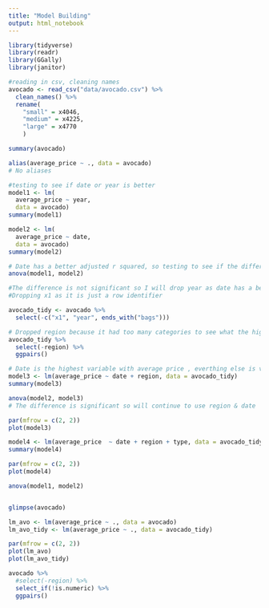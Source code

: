 ```yaml
---
title: "Model Building"
output: html_notebook
---
```




```r
library(tidyverse)
library(readr)
library(GGally)
library(janitor)
```

```r
#reading in csv, cleaning names
avocado <- read_csv("data/avocado.csv") %>% 
  clean_names() %>% 
  rename(
    "small" = x4046,
    "medium" = x4225,
    "large" = x4770
    )
```


```r
summary(avocado)   
```

```r
alias(average_price ~ ., data = avocado)
# No aliases
```


```r
#testing to see if date or year is better
model1 <- lm(
  average_price ~ year, 
  data = avocado)
summary(model1)

model2 <- lm(
  average_price ~ date, 
  data = avocado)
summary(model2)
```


```r
# Date has a better adjusted r squared, so testing to see if the difference between these models is signiticant. 
anova(model1, model2)
```
```r
#The difference is not significant so I will drop year as date has a better r-squared value. 
#Dropping x1 as it is just a row identifier

avocado_tidy <- avocado %>% 
  select(-c("x1", "year", ends_with("bags")))
```

```r
# Dropped region because it had too many categories to see what the highest coeficient is without it 
avocado_tidy %>% 
  select(-region) %>%
  ggpairs()
```
```r
# Date is the highest variable with average price , everthing else is very low. So will try region with date
model3 <- lm(average_price ~ date + region, data = avocado_tidy)
summary(model3)
```
```r
anova(model2, model3)
# The difference is significant so will continue to use region & date
```
```r
par(mfrow = c(2, 2))
plot(model3)
```



```r
model4 <- lm(average_price  ~ date + region + type, data = avocado_tidy)
summary(model4)
```

```r
par(mfrow = c(2, 2))
plot(model4)
```


```r
anova(model1, model2)



```


```r
glimpse(avocado)

lm_avo <- lm(average_price ~ ., data = avocado)
lm_avo_tidy <- lm(average_price ~ ., data = avocado_tidy)

par(mfrow = c(2, 2))
plot(lm_avo)
plot(lm_avo_tidy)
```



```r
avocado %>% 
  #select(-region) %>% 
  select_if(!is.numeric) %>% 
  ggpairs()
```
